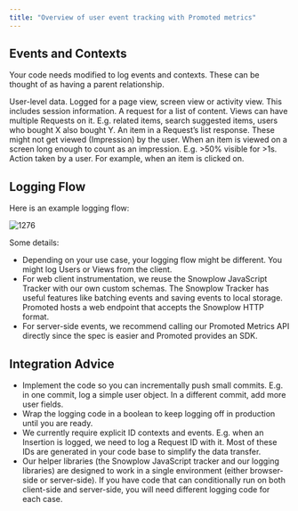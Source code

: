 ```yaml
---
title: "Overview of user event tracking with Promoted metrics"
---
```


## Events and Contexts

Your code needs modified to log events and contexts. These can be thought of as having a parent relationship.

<Card title="User" icon="user" icontype="duotone">
  User-level data.
</Card>
<Card title="(Page) View*" icon="eye" icontype="duotone">
  Logged for a page view, screen view or activity view. This includes session information.
</Card>
<Card title="Request" icon="message-question" icontype="duotone">
  A request for a list of content. Views can have multiple Requests on it. E.g. related items, search suggested items, users who bought X also bought Y.
</Card>
<Card title="Insertion" icon="download" icontype="duotone">
  An item in a Request’s list response. These might not get viewed (Impression) by the user.
</Card>
<Card title="Impression" icon="face-smile" icontype="duotone">
  When an item is viewed on a screen long enough to count as an impression. E.g. >50% visible for >1s.
</Card>
<Card title="Action" icon="bullseye-pointer" icontype="duotone">
  Action taken by a user. For example, when an item is clicked on.
</Card>

## Logging Flow

Here is an example logging flow:

![1276](/images/d4190d2-Screen_Shot_2022-03-10_at_2.15.19_PM.png "Screen Shot 2022-03-10 at 2.15.19 PM.png") 

Some details:

* Depending on your use case, your logging flow might be different. You might log Users or Views from the client.
* For web client instrumentation, we reuse the Snowplow JavaScript Tracker with our own custom schemas. The Snowplow Tracker has useful features like batching events and saving events to local storage. Promoted hosts a web endpoint that accepts the Snowplow HTTP format.
* For server-side events, we recommend calling our Promoted Metrics API directly since the spec is easier and Promoted provides an SDK.

## Integration Advice

* Implement the code so you can incrementally push small commits. E.g. in one commit, log a simple user object. In a different commit, add more user fields.
* Wrap the logging code in a boolean to keep logging off in production until you are ready.
* We currently require explicit ID contexts and events. E.g. when an Insertion is logged, we need to log a Request ID with it. Most of these IDs are generated in your code base to simplify the data transfer.
* Our helper libraries (the Snowplow JavaScript tracker and our logging libraries) are designed to work in a single environment (either browser-side or server-side). If you have code that can conditionally run on both client-side and server-side, you will need different logging code for each case.